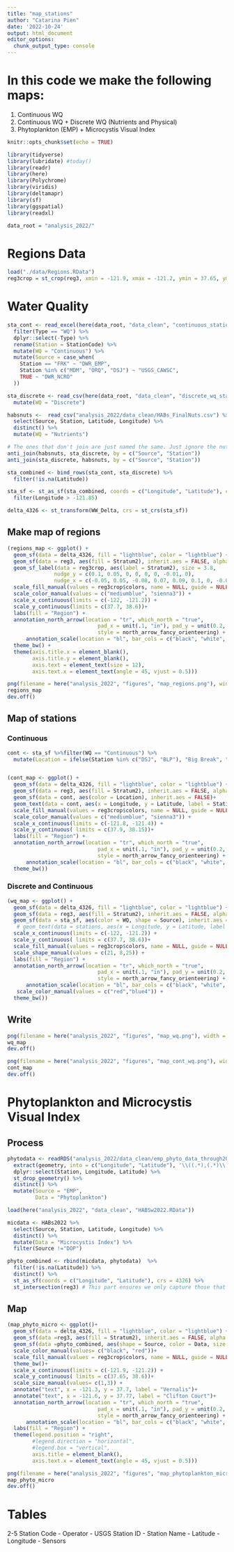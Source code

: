 ```yaml
---
title: "map_stations"
author: "Catarina Pien"
date: '2022-10-24'
output: html_document
editor_options: 
  chunk_output_type: console
---
```


# In this code we make the following maps:

1) Continuous WQ
2) Continuous WQ + Discrete WQ (Nutrients and Physical)
3) Phytoplankton (EMP) + Microcystis Visual Index

```r
knitr::opts_chunk$set(echo = TRUE)
```

```r
library(tidyverse)
library(lubridate) #today()
library(readr)
library(here)
library(Polychrome)
library(viridis)
library(deltamapr)
library(sf)
library(ggspatial)
library(readxl)

data_root = "analysis_2022/"
```

# Regions Data
```r

load("./data/Regions.RData")
reg3crop = st_crop(reg3, xmin = -121.9, xmax = -121.2, ymin = 37.65, ymax = 38.4)

```

# Water Quality
```r
sta_cont <- read_excel(here(data_root, "data_clean", "continuous_stations.xlsx")) %>%
  filter(Type == "WQ") %>%
  dplyr::select(-Type) %>%
  rename(Station = StationCode) %>%
  mutate(WQ = "Continuous") %>%
  mutate(Source = case_when(
    Station == "FRK" ~ "DWR_EMP",
    Station %in% c("MDM", "ORQ", "DSJ") ~ "USGS_CAWSC",
    TRUE ~ "DWR_NCRO"
  ))

sta_discrete <- read_csv(here(data_root, "data_clean", "discrete_wq_stations_all_2022.csv")) %>%
  mutate(WQ = "Discrete")

habsnuts <-  read_csv("analysis_2022/data_clean/HABs_FinalNuts.csv") %>%
  select(Source, Station, Latitude, Longitude) %>%
  distinct() %>%
  mutate(WQ = "Nutrients")

# The ones that don't join are just named the same. Just ignore the nutrients then. 
anti_join(habsnuts, sta_discrete, by = c("Source", "Station"))
anti_join(sta_discrete, habsnuts, by = c("Source", "Station"))

sta_combined <- bind_rows(sta_cont, sta_discrete) %>%
  filter(!is.na(Latitude))

sta_sf <- st_as_sf(sta_combined, coords = c("Longitude", "Latitude"), crs = 4326, remove = FALSE) %>%
  filter(Longitude > -121.85)

delta_4326 <- st_transform(WW_Delta, crs = st_crs(sta_sf))

```

## Make map of regions
```r
(regions_map <- ggplot() + 
  geom_sf(data = delta_4326, fill = "lightblue", color = "lightblue") +
  geom_sf(data = reg3, aes(fill = Stratum2), inherit.aes = FALSE, alpha = 0.3)+
  geom_sf_label(data = reg3crop, aes(label = Stratum2), size = 3.8,
               nudge_y = c(0.1, 0.05, 0, 0, 0, 0, -0.01, 0),
               nudge_x = c(-0.05, 0.05, -0.08, 0.07, 0.09, 0.1, 0, -0.01))+
  scale_fill_manual(values = reg3crop$colors, name = NULL, guide = NULL)+
  scale_color_manual(values = c("mediumblue", "sienna3")) +
  scale_x_continuous(limits = c(-122, -121.2)) +
  scale_y_continuous(limits = c(37.7, 38.6))+
  labs(fill = "Region") + 
  annotation_north_arrow(location = "tr", which_north = "true",
                             pad_x = unit(.1, "in"), pad_y = unit(0.2, "in"),
                             style = north_arrow_fancy_orienteering) +
      annotation_scale(location = "bl", bar_cols = c("black", "white", "black", "white")) +
  theme_bw() +
  theme(axis.title.x = element_blank(),
        axis.title.y = element_blank(),
        axis.text = element_text(size = 12),
        axis.text.x = element_text(angle = 45, vjust = 0.5)))
```

```r
png(filename = here("analysis_2022", "figures", "map_regions.png"), width = 6, height = 7, units = "in", pointsize = 12, family = "sans", res = 300)
regions_map
dev.off()
```



## Map of stations
### Continuous
```r
cont <- sta_sf %>%filter(WQ == "Continuous") %>%
  mutate(Location = ifelse(Station %in% c("DSJ", "BLP"), "Big Break", "Frank's Tract"))


(cont_map <- ggplot() + 
  geom_sf(data = delta_4326, fill = "lightblue", color = "lightblue") +
  geom_sf(data = reg3, aes(fill = Stratum2), inherit.aes = FALSE, alpha = 0.3)+
  geom_sf(data = cont, aes(color = Location), inherit.aes = FALSE)+
  geom_text(data = cont, aes(x = Longitude, y = Latitude, label = Station), size = 3, vjust = 1, hjust = 1)+
  scale_fill_manual(values = reg3crop$colors, name = NULL, guide = NULL)+
  scale_color_manual(values = c("mediumblue", "sienna3")) +
  scale_x_continuous(limits = c(-121.8, -121.4)) +
  scale_y_continuous( limits = c(37.9, 38.15))+
  labs(fill = "Region") + 
  annotation_north_arrow(location = "tr", which_north = "true",
                             pad_x = unit(.1, "in"), pad_y = unit(0.2, "in"),
                             style = north_arrow_fancy_orienteering) +
      annotation_scale(location = "bl", bar_cols = c("black", "white", "black", "white")) +
  theme_bw())
```

### Discrete and Continuous
```r
(wq_map <- ggplot() + 
  geom_sf(data = delta_4326, fill = "lightblue", color = "lightblue") +
  geom_sf(data = reg3, aes(fill = Stratum2), inherit.aes = FALSE, alpha = 0.3)+
  geom_sf(data = sta_sf, aes(color = WQ, shape = Source), inherit.aes = FALSE)+
   # geom_text(data = stations, aes(x = Longitude, y = Latitude, label = Site), size = 3, vjust = 1, hjust = 1)+
  scale_x_continuous(limits = c(-122, -121.2)) +
  scale_y_continuous( limits = c(37.7, 38.6))+
  scale_fill_manual(values = reg3crop$colors, name = NULL, guide = NULL)+
  scale_shape_manual(values = c(21, 8,25)) + 
  labs(fill = "Region") + 
  annotation_north_arrow(location = "tr", which_north = "true",
                             pad_x = unit(.1, "in"), pad_y = unit(0.2, "in"),
                             style = north_arrow_fancy_orienteering) +
      annotation_scale(location = "bl", bar_cols = c("black", "white", "black", "white")) +
   scale_color_manual(values = c("red","blue4")) + 
  theme_bw())
```

## Write

```r
png(filename = here("analysis_2022", "figures", "map_wq.png"), width = 6, height = 7, units = "in", pointsize = 12, family = "sans", res = 300)
wq_map
dev.off()

png(filename = here("analysis_2022", "figures", "map_cont_wq.png"), width = 6, height = 6, units = "in", pointsize = 12, family = "sans", res = 300)
cont_map
dev.off()
```

# Phytoplankton and Microcystis Visual Index

## Process
```r
phytodata <- readRDS("analysis_2022/data_clean/emp_phyto_data_through2022.rds") %>% 
  extract(geometry, into = c("Longitude", "Latitude"), '\\((.*),(.*)\\)', conv = T) %>%
  dplyr::select(Station, Longitude, Latitude) %>%
  st_drop_geometry() %>%
  distinct() %>%
  mutate(Source = "EMP",
         Data = "Phytoplankton")

load(here("analysis_2022", "data_clean", "HABSw2022.RData"))

micdata <- HABs2022 %>%
  select(Source, Station, Latitude, Longitude) %>%
  distinct() %>%
  mutate(Data = "Microcystis Index") %>%
  filter(Source !="DOP")

phyto_combined <- rbind(micdata, phytodata)  %>%
  filter(!is.na(Latitude)) %>%
  distinct() %>%
  st_as_sf(coords = c("Longitude", "Latitude"), crs = 4326) %>%
  st_intersection(reg3) # This part ensures we only capture those that are in strata

```

## Map

```r
(map_phyto_micro <- ggplot()+
  geom_sf(data = delta_4326, fill = "lightblue", color = "lightblue") +
  geom_sf(data =reg3, aes(fill = Stratum2), inherit.aes = FALSE, alpha = 0.3)+
  geom_sf(data =phyto_combined, aes(shape = Source, color = Data, size = Data), inherit.aes = FALSE,alpha = 0.8)+
  scale_color_manual(values= c("black", "red"))+
  scale_fill_manual(values = reg3crop$colors, name = NULL, guide = NULL)+
  theme_bw()+
  scale_x_continuous(limits = c(-121.9, -121.2)) +
  scale_y_continuous( limits = c(37.65, 38.6))+
  scale_size_manual(values= c(1,3)) +
  annotate("text", x = -121.3, y = 37.7, label = "Vernalis")+
  annotate("text", x = -121.6, y = 37.77, label = "Clifton Court")+
  annotation_north_arrow(location = "tr", which_north = "true",
                             pad_x = unit(.1, "in"), pad_y = unit(0.2, "in"),
                             style = north_arrow_fancy_orienteering) +
      annotation_scale(location = "bl", bar_cols = c("black", "white", "black", "white"))  +
  labs(fill = "Region") + 
  theme(legend.position = "right",
        #legend.direction = "horizontal",
        #legend.box = "vertical",
        axis.title = element_blank(),
        axis.text.x = element_text(angle = 45, vjust = 0.5)))
```

```r
png(filename = here("analysis_2022", "figures", "map_phytoplankton_microcystis.png"), width = 6, height = 7, units = "in", pointsize = 12, family = "sans", res = 300)
map_phyto_micro
dev.off()
```


# Tables
2-5 Station Code - Operator - USGS Station ID - Station Name - Latitude - Longitude - Sensors
```r

```
